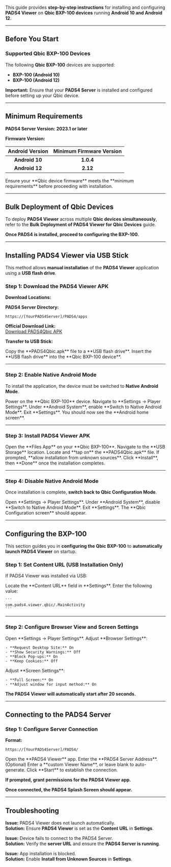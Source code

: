 This guide provides **step-by-step instructions** for installing and configuring **PADS4 Viewer** on **Qbic BXP-100 devices** running **Android 10 and Android 12**.

---

## **Before You Start**

### **Supported Qbic BXP-100 Devices**

The following **Qbic BXP-100** devices are supported:

- **BXP-100 (Android 10)**
- **BXP-100 (Android 12)**

**Important:** Ensure that your **PADS4 Server** is installed and configured before setting up your Qbic device.

---

## **Minimum Requirements**

**PADS4 Server Version:** **2023.1 or later**

**Firmware Version:**

| Android Version | Minimum Firmware Version |
| :-------------: | :----------------------: |
| **Android 10**  | **1.0.4**                |
| **Android 12**  | **2.12**                 |

<Note>
   Ensure your **Qbic device firmware** meets the **minimum requirements** before proceeding with installation.
</Note>

---

## **Bulk Deployment of Qbic Devices**

To deploy **PADS4 Viewer** across multiple **Qbic devices simultaneously**, refer to the **Bulk Deployment of PADS4 Viewer for Qbic Devices** guide.

**Once PADS4 is installed, proceed to configuring the BXP-100.**

---

## **Installing PADS4 Viewer via USB Stick**

This method allows **manual installation** of the **PADS4 Viewer** application using a **USB flash drive**.

### **Step 1: Download the PADS4 Viewer APK**

**Download Locations:**

**PADS4 Server Directory:**

```
https://[YourPADS4Server]/PADS4/apps
```

**Official Download Link:**\
[Download PADS4Qbic APK](https://github.com/PADS4/PADS4-Viewer-Qbic/releases/latest)

**Transfer to USB Stick:**

<Steps>
  <Step title="Step One">
    Copy the **PADS4Qbic.apk** file to a **USB flash drive**.
  </Step>
  <Step title="Step Two">
    Insert the **USB flash drive** into the **Qbic BXP-100 device**.
  </Step>
</Steps>

---

### **Step 2: Enable Native Android Mode**

To install the application, the device must be switched to **Native Android Mode**.

<Steps>
  <Step title="Step One">
    Power on the **Qbic BXP-100** device.
  </Step>
  <Step title="Step Two">
    Navigate to **Settings → Player Settings**.
  </Step>
  <Step title="Step Three">
    Under **Android System**, enable **Switch to Native Android Mode**.
  </Step>
  <Step title="Step Four">
    Exit **Settings**. You should now see the **Android home screen**.
  </Step>
</Steps>

---

### **Step 3: Install PADS4 Viewer APK**

<Steps>
  <Step title="Step One">
    Open the **Files App** on your **Qbic BXP-100**.
  </Step>
  <Step title="Step Two">
    Navigate to the **USB Storage** location.
  </Step>
  <Step title="Step Three">
    Locate and **tap on** the **PADS4Qbic.apk** file.
  </Step>
  <Step title="Step Four">
    If prompted, **allow installation from unknown sources**.
  </Step>
  <Step title="Step Five">
    Click **Install**, then **Done** once the installation completes.
  </Step>
</Steps>

---

### **Step 4: Disable Native Android Mode**

Once installation is complete, **switch back to Qbic Configuration Mode**.

<Steps>
  <Step title="Step One">
    Open **Settings → Player Settings**.
  </Step>
  <Step title="Step Two">
    Under **Android System**, disable **Switch to Native Android Mode**.
  </Step>
  <Step title="Step Three">
    Exit **Settings**. The **Qbic Configuration screen** should appear.
  </Step>
</Steps>

---

## **Configuring the BXP-100**

This section guides you in **configuring the Qbic BXP-100** to **automatically launch PADS4 Viewer** on startup.

### **Step 1: Set Content URL (USB Installation Only)**

If PADS4 Viewer was installed via USB:

<Steps>
  <Step title="Step One">
    Locate the **Content URL** field in **Settings**.
  </Step>
  <Step title="Step Two">
    Enter the following value:

    ```
    com.pads4.viewer.qbic/.MainActivity
    ```
  </Step>
</Steps>

---

### **Step 2: Configure Browser View and Screen Settings**

<Steps>
  <Step title="Step One">
    Open **Settings → Player Settings**.
  </Step>
  <Step title="Step Two">
    Adjust **Browser Settings**:

    - **Request Desktop Site:** On
    - **Show Security Warnings:** Off
    - **Block Pop-ups:** On
    - **Keep Cookies:** Off
  </Step>
  <Step title="Step Three">
    Adjust **Screen Settings**:

    - **Full Screen:** On
    - **Adjust window for input method:** On
  </Step>
</Steps>

**The PADS4 Viewer will automatically start after 20 seconds.**

---

## **Connecting to the PADS4 Server**

### **Step 1: Configure Server Connection**

**Format:**

```
https://[YourPADS4Server]/PADS4/
```

<Steps>
  <Step title="Step One">
    Open the **PADS4 Viewer** app.
  </Step>
  <Step title="Step Two">
    Enter the **PADS4 Server Address**.
  </Step>
  <Step title="Step Three">
    (Optional) Enter a **custom Viewer Name**, or leave blank to auto-generate.
  </Step>
  <Step title="Step Four">
    Click **Start** to establish the connection.
  </Step>
</Steps>

**If prompted, grant permissions for the PADS4 Viewer app.**

**Once connected, the PADS4 Splash Screen should appear.**

---

## **Troubleshooting**

**Issue:** PADS4 Viewer does not launch automatically.\
**Solution:** Ensure **PADS4 Viewer** is set as the **Content URL** in **Settings**.

**Issue:** Device fails to connect to the PADS4 Server.\
**Solution:** Verify the **server URL** and ensure the **PADS4 Server is running**.

**Issue:** App installation is blocked.\
**Solution:** Enable **Install from Unknown Sources** in **Settings**.